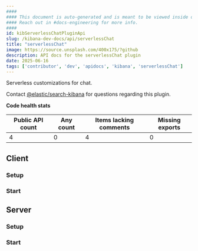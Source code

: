 ```yaml
---
####
#### This document is auto-generated and is meant to be viewed inside our experimental, new docs system.
#### Reach out in #docs-engineering for more info.
####
id: kibServerlessChatPluginApi
slug: /kibana-dev-docs/api/serverlessChat
title: "serverlessChat"
image: https://source.unsplash.com/400x175/?github
description: API docs for the serverlessChat plugin
date: 2025-06-16
tags: ['contributor', 'dev', 'apidocs', 'kibana', 'serverlessChat']
---
```


Serverless customizations for chat.

Contact [@elastic/search-kibana](https://github.com/orgs/elastic/teams/search-kibana) for questions regarding this plugin.

**Code health stats**

| Public API count  | Any count | Items lacking comments | Missing exports |
|-------------------|-----------|------------------------|-----------------|
| 4 | 0 | 4 | 0 |

## Client

### Setup
<DocDefinitionList data={[serverlessChatObj.client.setup]}/>

### Start
<DocDefinitionList data={[serverlessChatObj.client.start]}/>

## Server

### Setup
<DocDefinitionList data={[serverlessChatObj.server.setup]}/>

### Start
<DocDefinitionList data={[serverlessChatObj.server.start]}/>

